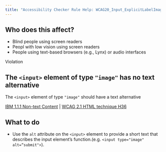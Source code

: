 ```yaml
---
title: "Accessibility Checker Rule Help: WCAG20_Input_ExplicitLabelImage"
---
```


<div className="toolHelp">
<Row>
<Column colLg={5} colMd={3} colSm={4} className="toolLeft">

## Who does this affect?

* Blind people using screen readers
* Peopl with low vision using screen readers
* People using text-based browsers (e.g., Lynx) or audio interfaces

</Column>
<Column colLg={11} colMd={5} colSm={4} className="toolMain">

<div id="locLevel" className="level-violation">Violation</div>

## The `<input>` element of type `"image"` has no text alternative
 The `<input>` element of type `"image"` should have a text alternative

[IBM 1.1.1 Non-text Content](http://www.ibm.com/able/guidelines/ci162/non_text_content.html) | [WCAG 2.1 HTML technique H36](https://www.w3.org/WAI/WCAG21/Techniques/html/H36)

<div id="locSnippet"></div>

## What to do

* Use the `alt` attribute on the `<input>` element to provide a short text that describes the input element’s function.(e.g. `<input type="image" alt=“submit">`).


</Column>
</Row>
</div>



